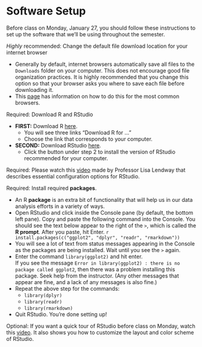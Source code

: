 # Software Setup {-}

Before class on Monday, January 27, you should follow these instructions to set up the software that we'll be using throughout the semester.

*Highly* recommended: Change the default file download location for your internet browser

- Generally by default, internet browsers automatically save all files to the `Downloads` folder on your computer. This does not encourage good file organization practices. It is highly recommended that you change this option so that your browser asks you where to save each file before downloading it.
- This [page](https://www.online-tech-tips.com/computer-tips/change-default-download-folder-location-on-any-web-browser/) has information on how to do this for the most common browsers.

Required: Download R and RStudio

- **FIRST:** Download R [here](http://lib.stat.cmu.edu/R/CRAN/).
    - You will see three links "Download R for ..."
    - Choose the link that corresponds to your computer.
- **SECOND:** Download RStudio [here](https://rstudio.com/products/rstudio/download/#download).
    - Click the button under step 2 to install the version of RStudio recommended for your computer.

Required: Please watch this [video](https://www.youtube.com/watch?v=LJiRSPoe8r0) made by Professor Lisa Lendway that describes essential configuration options for RStudio.

Required: Install required **packages**.

- An R **package** is an extra bit of functionality that will help us in our data analysis efforts in a variety of ways.
- Open RStudio and click inside the Console pane (by default, the bottom left pane). Copy and paste the following command into the Console. You should see the text below appear to the right of the `> `, which is called the **R prompt**. After you paste, hit Enter.
    ```r
    install.packages(c("ggplot2", "dplyr", "readr", "rmarkdown"))
    ```
- You will see a lot of text from status messages appearing in the Console as the packages are being installed. Wait until you see the `> ` again.
- Enter the command `library(ggplot2)` and hit enter.    
    If you see the message `Error in library(ggplot2) : there is no package called ggplot2`, then there was a problem installing this package. Seek help from the instructor. (Any other messages that appear are fine, and a lack of any messages is also fine.)
- Repeat the above step for the commands:
    - `library(dplyr)`
    - `library(readr)`
    - `library(rmarkdown)`
- Quit RStudio. You're done setting up!

Optional: If you want a quick tour of RStudio before class on Monday, watch this [video](https://www.youtube.com/watch?v=HWnanydsBCs). It also shows you how to customize the layout and color scheme of RStudio.
